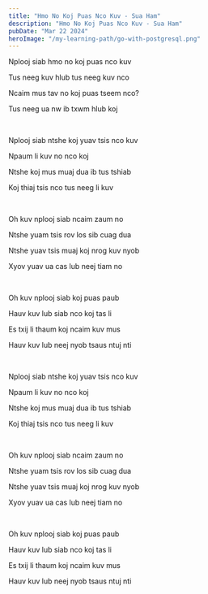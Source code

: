 ```yaml
---
title: "Hmo No Koj Puas Nco Kuv - Sua Ham"
description: "Hmo No Koj Puas Nco Kuv - Sua Ham"
pubDate: "Mar 22 2024"
heroImage: "/my-learning-path/go-with-postgresql.png"
---
```


Nplooj siab hmo no koj puas nco kuv

Tus neeg kuv hlub tus neeg kuv nco

Ncaim mus tav no koj puas tseem nco?

Tus neeg ua nw ib txwm hlub koj

<br />

Nplooj siab ntshe koj yuav tsis nco kuv

Npaum li kuv no nco koj

Ntshe koj mus muaj dua ib tus tshiab

Koj thiaj tsis nco tus neeg li kuv

<br />

Oh kuv nplooj siab ncaim zaum no

Ntshe yuam tsis rov los sib cuag dua

Ntshe yuav tsis muaj koj nrog kuv nyob

Xyov yuav ua cas lub neej tiam no

<br />

Oh kuv nplooj siab koj puas paub

Hauv kuv lub siab nco koj tas li

Es txij li thaum koj ncaim kuv mus

Hauv kuv lub neej nyob tsaus ntuj nti

<br />

Nplooj siab ntshe koj yuav tsis nco kuv

Npaum li kuv no nco koj

Ntshe koj mus muaj dua ib tus tshiab

Koj thiaj tsis nco tus neeg li kuv

<br />

Oh kuv nplooj siab ncaim zaum no

Ntshe yuam tsis rov los sib cuag dua

Ntshe yuav tsis muaj koj nrog kuv nyob

Xyov yuav ua cas lub neej tiam no

<br />

Oh kuv nplooj siab koj puas paub

Hauv kuv lub siab nco koj tas li

Es txij li thaum koj ncaim kuv mus

Hauv kuv lub neej nyob tsaus ntuj nti
